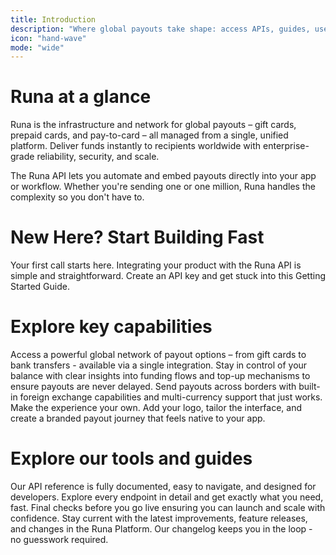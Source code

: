 ```yaml
---
title: Introduction
description: "Where global payouts take shape: access APIs, guides, use cases, and tools to embed instant, flexible payouts - at scale, anywhere"
icon: "hand-wave"
mode: "wide"
---
```


# Runa at a glance

Runa is the infrastructure and network for global payouts – gift cards, prepaid cards, and pay-to-card – all managed from a single, unified platform. Deliver funds instantly to recipients worldwide with enterprise-grade reliability, security, and scale.

The Runa API lets you automate and embed payouts directly into your app or workflow. Whether you're sending one or one million, Runa handles the complexity so you don't have to.

# New Here? Start Building Fast

<Card title="Get started" icon="flag-swallowtail" href="/getting-started" arrow>
  Your first call starts here. Integrating your product with the Runa API is
  simple and straightforward. Create an API key and get stuck into this Getting
  Started Guide.
</Card>

# Explore key capabilities

<CardGroup cols={2}>
  <Card
    title="Product catalog"
    icon="grid"
    href="/features/product-catalog"
    arrow
  >
    Access a powerful global network of payout options – from gift cards to bank
    transfers - available via a single integration.
  </Card>
  <Card title="Balance management" icon="coins" href="/features/balances" arrow>
    Stay in control of your balance with clear insights into funding flows and
    top-up mechanisms to ensure payouts are never delayed.
  </Card>
  <Card
    title="FX and currency support"
    icon="money-bill-transfer"
    href="/features/embedded-fx"
    arrow
  >
    Send payouts across borders with built-in foreign exchange capabilities and
    multi-currency support that just works.
  </Card>
  <Card
    title="Customization"
    icon="gift"
    href="/features/user-redemption-templates"
    arrow
  >
    Make the experience your own. Add your logo, tailor the interface, and
    create a branded payout journey that feels native to your app.
  </Card>
</CardGroup>

# Explore our tools and guides

<CardGroup cols={3}>
  <Card title="Dive into the API" icon="book-open" href="/reference" arrow>
    Our API reference is fully documented, easy to navigate, and designed for
    developers. Explore every endpoint in detail and get exactly what you need,
    fast.
  </Card>
  <Card title="Launch with Confidence" icon="star" href="/best-practices" arrow>
    Final checks before you go live ensuring you can launch and scale with
    confidence.
  </Card>
  <Card
    title="What's new at Runa?"
    icon="clock-rotate-left"
    href="/changelog"
    arrow
  >
    Stay current with the latest improvements, feature releases, and changes in
    the Runa Platform. Our changelog keeps you in the loop - no guesswork
    required.
  </Card>
</CardGroup>
